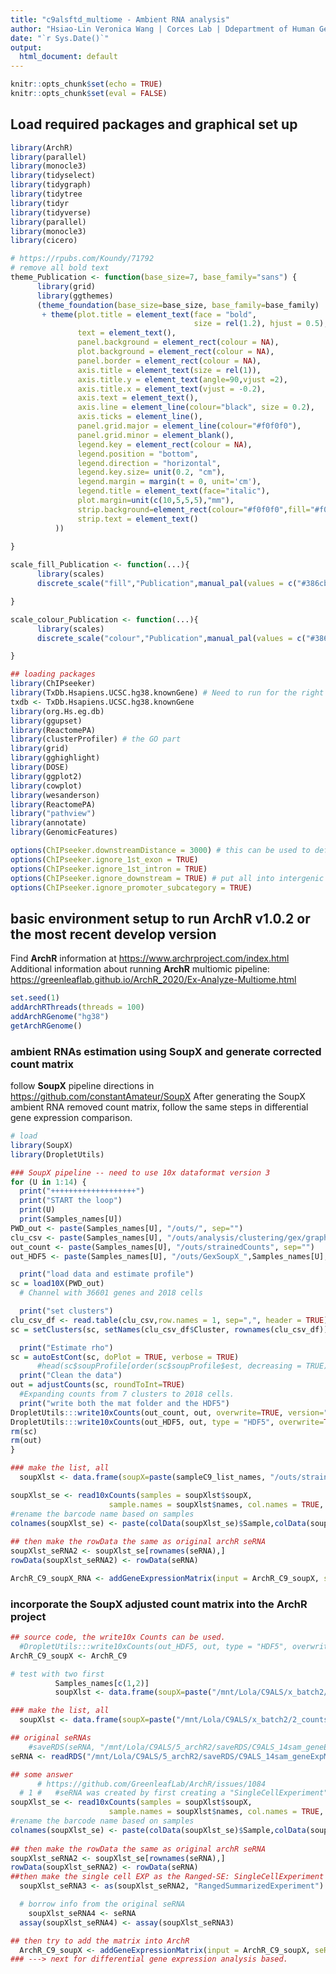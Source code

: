 ```yaml
---
title: "c9alsftd_multiome - Ambient RNA analysis"
author: "Hsiao-Lin Veronica Wang | Corces Lab | Ddepartment of Human Genetics | Emory University School of Medicine"
date: "`r Sys.Date()`"
output:
  html_document: default
---
```


```r
knitr::opts_chunk$set(echo = TRUE)
knitr::opts_chunk$set(eval = FALSE)
```

## Load required packages and graphical set up
```r
library(ArchR)
library(parallel)
library(monocle3)
library(tidyselect)
library(tidygraph)
library(tidytree
library(tidyr
library(tidyverse)
library(parallel)
library(monocle3)
library(cicero)

# https://rpubs.com/Koundy/71792
# remove all bold text
theme_Publication <- function(base_size=7, base_family="sans") {
      library(grid)
      library(ggthemes)
      (theme_foundation(base_size=base_size, base_family=base_family)
       + theme(plot.title = element_text(face = "bold",
                                         size = rel(1.2), hjust = 0.5),
               text = element_text(),
               panel.background = element_rect(colour = NA),
               plot.background = element_rect(colour = NA),
               panel.border = element_rect(colour = NA),
               axis.title = element_text(size = rel(1)),
               axis.title.y = element_text(angle=90,vjust =2),
               axis.title.x = element_text(vjust = -0.2),
               axis.text = element_text(), 
               axis.line = element_line(colour="black", size = 0.2),
               axis.ticks = element_line(),
               panel.grid.major = element_line(colour="#f0f0f0"),
               panel.grid.minor = element_blank(),
               legend.key = element_rect(colour = NA),
               legend.position = "bottom",
               legend.direction = "horizontal",
               legend.key.size= unit(0.2, "cm"),
               legend.margin = margin(t = 0, unit='cm'),
               legend.title = element_text(face="italic"),
               plot.margin=unit(c(10,5,5,5),"mm"),
               strip.background=element_rect(colour="#f0f0f0",fill="#f0f0f0"),
               strip.text = element_text()
          ))
      
}

scale_fill_Publication <- function(...){
      library(scales)
      discrete_scale("fill","Publication",manual_pal(values = c("#386cb0","#fdb462","#7fc97f","#ef3b2c","#662506","#a6cee3","#fb9a99","#984ea3","#ffff33")), ...)

}

scale_colour_Publication <- function(...){
      library(scales)
      discrete_scale("colour","Publication",manual_pal(values = c("#386cb0","#fdb462","#7fc97f","#ef3b2c","#662506","#a6cee3","#fb9a99","#984ea3","#ffff33")), ...)

}

## loading packages
library(ChIPseeker)
library(TxDb.Hsapiens.UCSC.hg38.knownGene) # Need to run for the right genome version. 
txdb <- TxDb.Hsapiens.UCSC.hg38.knownGene
library(org.Hs.eg.db)
library(ggupset)
library(ReactomePA)
library(clusterProfiler) # the GO part
library(grid)
library(gghighlight)
library(DOSE)
library(ggplot2)
library(cowplot)
library(wesanderson)
library(ReactomePA)
library("pathview")
library(annotate)
library(GenomicFeatures)

options(ChIPseeker.downstreamDistance = 3000) # this can be used to defined the options. 
options(ChIPseeker.ignore_1st_exon = TRUE)
options(ChIPseeker.ignore_1st_intron = TRUE)
options(ChIPseeker.ignore_downstream = TRUE) # put all into intergenic regions
options(ChIPseeker.ignore_promoter_subcategory = TRUE)

```

## basic environment setup to run ArchR v1.0.2 or the most recent develop version
Find **ArchR** information at <https://www.archrproject.com/index.html>
Additional information about running **ArchR** multiomic pipeline: 
<https://greenleaflab.github.io/ArchR_2020/Ex-Analyze-Multiome.html>
```r
set.seed(1)
addArchRThreads(threads = 100)
addArchRGenome("hg38")
getArchRGenome()
```

### ambient RNAs estimation using SoupX and generate corrected count matrix
follow **SoupX** pipeline directions in <https://github.com/constantAmateur/SoupX>
After generating the SoupX ambient RNA removed count matrix, follow the same steps in differential gene expression comparison. 
```r
# load 
library(SoupX)
library(DropletUtils)

### SoupX pipeline -- need to use 10x dataformat version 3
for (U in 1:14) {
  print("+++++++++++++++++++")
  print("START the loop")
  print(U)
  print(Samples_names[U])
PWD_out <- paste(Samples_names[U], "/outs/", sep="")
clu_csv <- paste(Samples_names[U], "/outs/analysis/clustering/gex/graphclust/clusters.csv", sep="")
out_count <- paste(Samples_names[U], "/outs/strainedCounts", sep="")
out_HDF5 <- paste(Samples_names[U], "/outs/GexSoupX_",Samples_names[U],".h5",sep="")

  print("load data and estimate profile")  
sc = load10X(PWD_out)
  # Channel with 36601 genes and 2018 cells

  print("set clusters")
clu_csv_df <- read.table(clu_csv,row.names = 1, sep=",", header = TRUE)
sc = setClusters(sc, setNames(clu_csv_df$Cluster, rownames(clu_csv_df)))

  print("Estimate rho")
sc = autoEstCont(sc, doPlot = TRUE, verbose = TRUE)
      #head(sc$soupProfile[order(sc$soupProfile$est, decreasing = TRUE), ], n = 10)
  print("Clean the data")
out = adjustCounts(sc, roundToInt=TRUE)
  #Expanding counts from 7 clusters to 2018 cells.
  print("write both the mat folder and the HDF5")
DropletUtils:::write10xCounts(out_count, out, overwrite=TRUE, version="3")
DropletUtils:::write10xCounts(out_HDF5, out, type = "HDF5", overwrite=TRUE, version="3")
rm(sc)
rm(out)
}

### make the list, all 
  soupXlst <- data.frame(soupX=paste(sampleC9_list_names, "/outs/strainedCounts/", sep=""), names=sampleC9_list_names)

soupXlst_se <- read10xCounts(samples = soupXlst$soupX, 
                      sample.names = soupXlst$names, col.names = TRUE, type = "auto", version = "3", genome = NULL)
#rename the barcode name based on samples
colnames(soupXlst_se) <- paste(colData(soupXlst_se)$Sample,colData(soupXlst_se)$Barcode, sep = "#")
  
## then make the rowData the same as original archR seRNA
soupXlst_seRNA2 <- soupXlst_se[rownames(seRNA),]
rowData(soupXlst_seRNA2) <- rowData(seRNA)

ArchR_C9_soupX_RNA <- addGeneExpressionMatrix(input = ArchR_C9_soupX, seRNA = soupXlst_seRNA2, force = TRUE)
```

### incorporate the SoupX adjusted count matrix into the ArchR project 
```r
## source code, the write10x Counts can be used. 
  #DropletUtils:::write10xCounts(out_HDF5, out, type = "HDF5", overwrite=TRUE)
ArchR_C9_soupX <- ArchR_C9

# test with two first 
          Samples_names[c(1,2)]
          soupXlst <- data.frame(soupX=paste("/mnt/Lola/C9ALS/x_batch2/2_counts/", Samples_names[c(1,2)], "/outs/strainedCounts/", sep=""), names=Samples_names[c(1,2)])

### make the list, all 
  soupXlst <- data.frame(soupX=paste("/mnt/Lola/C9ALS/x_batch2/2_counts/", sampleC9_list_names, "/outs/strainedCounts/", sep=""), names=sampleC9_list_names)

## original seRNAs 
    #saveRDS(seRNA, "/mnt/Lola/C9ALS/5_archR2/saveRDS/C9ALS_14sam_geneExpMat_20220127.rds")
seRNA <- readRDS("/mnt/Lola/C9ALS/5_archR2/saveRDS/C9ALS_14sam_geneExpMat_20220127.rds")

## some answer 
      # https://github.com/GreenleafLab/ArchR/issues/1084
  # 1 #   #seRNA was created by first creating a "SingleCellExperiment" object with DropletUtils read10xCounts function that utilizes the feature matrix, barcodes, and rna features
soupXlst_se <- read10xCounts(samples = soupXlst$soupX, 
                      sample.names = soupXlst$names, col.names = TRUE, type = "auto", version = "3", genome = NULL)
#rename the barcode name based on samples
colnames(soupXlst_se) <- paste(colData(soupXlst_se)$Sample,colData(soupXlst_se)$Barcode, sep = "#")
  
## then make the rowData the same as original archR seRNA
soupXlst_seRNA2 <- soupXlst_se[rownames(seRNA),]
rowData(soupXlst_seRNA2) <- rowData(seRNA)
##then make the single cell EXP as the Ranged-SE: SingleCellExperiment object was then converted to RangedSummarizedExperiment with
  soupXlst_seRNA3 <- as(soupXlst_seRNA2, "RangedSummarizedExperiment")

  # borrow info from the original seRNA
    soupXlst_seRNA4 <- seRNA
  assay(soupXlst_seRNA4) <- assay(soupXlst_seRNA3)

## then try to add the matrix into ArchR    
  ArchR_C9_soupX <- addGeneExpressionMatrix(input = ArchR_C9_soupX, seRNA = soupXlst_seRNA4, force = TRUE)
### ---> next for differential gene expression analysis based.
```